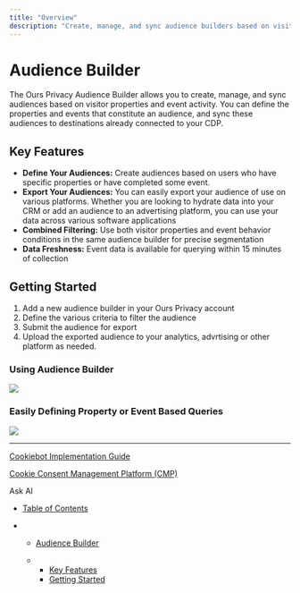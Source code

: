 ```yaml
---
title: "Overview"
description: "Create, manage, and sync audience builders based on visitor properties and event activity. Beta feature."
---
```


# Audience Builder

The Ours Privacy Audience Builder allows you to create, manage, and sync audiences based on visitor properties and event activity. You can define the properties and events that constitute an audience, and sync these audiences to destinations already connected to your CDP.

## Key Features

* **Define Your Audiences:** Create audiences based on users who have specific properties or have completed some event.
* **Export Your Audiences:** You can easily export your audience of use on various platforms. Whether you are looking to hydrate data into your CRM or add an audience to an advertising platform, you can use your data across various software applications
* **Combined Filtering:** Use both visitor properties and event behavior conditions in the same audience builder for precise segmentation
* **Data Freshness:** Event data is available for querying within 15 minutes of collection

## Getting Started

1. Add a new audience builder in your Ours Privacy account
2. Define the various criteria to filter the audience
3. Submit the audience for export
4. Upload the exported audience to your analytics, advrtising or other platform as needed.

### Using Audience Builder

![](/images/docs/91da9b8d5fd3172985d59f186a66b55611c4d56626c3bdfa00984a8e8920b7ba-Xnapper-2025-07-01-14.44.03.jpg)

### Easily Defining Property or Event Based Queries

![](/images/docs/4e869ae96c57ee579d654941071bc7f7db1c6a369797f5d38c74e7bf05b99261-Xnapper-2025-07-01-14.44.51.jpg)

***

[Cookiebot Implementation Guide](/docs/cookiebot)

[Cookie Consent Management Platform (CMP)](/docs/cookie-consent)

Ask AI

* [Table of Contents](#)

* * [Audience Builder](#audience-builder)

  * * [Key Features](#key-features)
    * [Getting Started](#getting-started)
